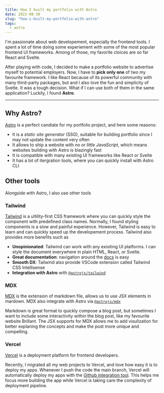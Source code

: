 ```yaml
---
title: How I built my portfolio with Astro
date: 2022-08-30
slug: "how-i-built-my-portfolio-with-astro"
tags:
  - astro
---
```


I'm passionate about web developement, especially the frontend tools.
I spent a lot of time doing some experiement with some of the most popular frontend UI frameworks.
Among of those, my favorite cloices are so far React and Svelte.

After playing with code, I decided to make a portfolio website to advertise myself to potential employers.
Now, I have to **pick only one** of two my favourite framework.
I like React because of its powerful community with many third-party packages,
but and I also love the fun and simplicity of Svelte.
It was a tough decision. What if I can use both of them in the same application? Luckily, I found **Astro**.

---

## Why Astro?

[Astro](https://astro.build) is a perfect candiate for my portfolio project,
and here some reasons:

- It is a _static site generator_ (SSG), suitable for building portfolio
  since I may not update the content very often
- It allows to ship a website with _no or little JavaScript_,
  which means websites building with Astro is blazingly fast
- It is compatible with many existing UI frameworks like React or Svelte
- It has a lot of itergration tools, where you can quickly install with Astro CLI

## Other tools

Alongside with Astro, I also use other tools

### Tailwind

[Tailwind](https://tailwindcss.com) is a ultility-first CSS framework where you can quickly style
the component with predefined class names.
Normally, I found styling components is a slow and painful experience.
However, Tailwind is easy to learn and can quickly speed up the developement process.
Tailwind also provides more benefits such as

- **Unopinionated**: Tailwind can work with any exisiting UI platforms. I can style the document
  everywhere in plain HTML, React, or Svelte.
- **Great documentation**: navigation around the [docs](https://tailwindcss.com/docs/) is easy
- **Smooth DX**: Tailwind also provide VSCode extension called Tailwind CSS Intellisense
- **Integration with Astro** with [`@astrojs/tailwind`](https://docs.astro.build/en/guides/integrations-guide/tailwind/)

### MDX

[MDX](https://mdxjs.com/) is the extension of markdown file, allows us to use JSX elements in mardown.
MDX also integrate with Astro via [`@astrojs/mdx`](https://docs.astro.build/en/guides/integrations-guide/mdx/)

Markdown is great format to quickly compose a blog post, but sometimes I want to
include some interactivity within the blog post, like my favourite website Brillant.
The JSX supports for MDX allows me to add visulization for better explaning the concepts
and make the post more unique and compelling.

### Vercel

[Vercel](https://vercel.com/) is a deployment platform for frontend developers.

Recently, I migrated all my web projects to Vercel, and love how easy it is to deploy my apps.
Whenever I push the code the main branch, Vercel will automatically deploy my apps with the [Github integration tool](https://vercel.com/docs/concepts/git/vercel-for-github).
This helps me focus more building the app while Vercel is taking care the complexity of deployment pipeline.
